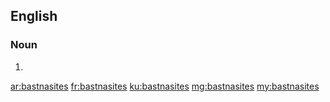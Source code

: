 ==English==

===Noun===
{{head|en|plural}}

# {{plural of|bastnasite|lang=en}}

[[ar:bastnasites]]
[[fr:bastnasites]]
[[ku:bastnasites]]
[[mg:bastnasites]]
[[my:bastnasites]]